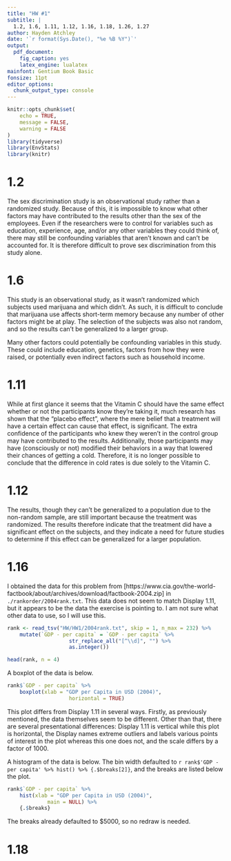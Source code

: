 ```yaml
---
title: "HW #1"
subtitle: |
  1.2, 1.6, 1.11, 1.12, 1.16, 1.18, 1.26, 1.27
author: Hayden Atchley
date: '`r format(Sys.Date(), "%e %B %Y")`'
output: 
  pdf_document: 
    fig_caption: yes
    latex_engine: lualatex
mainfont: Gentium Book Basic
fonsize: 11pt
editor_options: 
  chunk_output_type: console
---
```


```r
knitr::opts_chunk$set(
	echo = TRUE,
	message = FALSE,
	warning = FALSE
)
library(tidyverse)
library(EnvStats)
library(knitr)
```


# 1.2
The sex discrimination study is an observational study rather than a randomized study. Because of this, it is impossible to know what other factors may have contributed to the results other than the sex of the employees. Even if the researchers were to control for variables such as education, experience, age, and/or any other variables they could think of, there may still be confounding variables that aren't known and can't be accounted for. It is therefore difficult to prove sex discrimination from this study alone.

# 1.6
This study is an observational study, as it wasn't randomized which subjects used marijuana and which didn't. As such, it is difficult to conclude that marijuana use affects short-term memory because any number of other factors might be at play. The selection of the subjects was also not random, and so the results can't be generalized to a larger group.

Many other factors could potentially be confounding variables in this study. These could include education, genetics, factors from how they were raised, or potentially even indirect factors such as household income.

# 1.11
While at first glance it seems that the Vitamin C should have the same effect whether or not the participants know they're taking it, much research has shown that the "placebo effect", where the mere belief that a treatment will have a certain effect can cause that effect, is significant. The extra confidence of the participants who knew they weren't in the control group may have contributed to the results. Additionally, those participants may have (consciously or not) modified their behaviors in a way that lowered their chances of getting a cold. Therefore, it is no longer possible to conclude that the difference in cold rates is due solely to the Vitamin C.

# 1.12
The results, though they can't be generalized to a population due to the non-random sample, are still important because the treatment was randomized. The results therefore indicate that the treatment did have a significant effect on the subjects, and they indicate a need for future studies to determine if this effect can be generalized for a larger population.

# 1.16
I obtained the data for this problem from [https://www.cia.gov/the-world-factbook/about/archives/download/factbook-2004.zip] in `./rankorder/2004rank.txt`. This data does not seem to match Display 1.11, but it appears to be the data the exercise is pointing to. I am not sure what other data to use, so I will use this.

```r
rank <- read_tsv("HW/HW1/2004rank.txt", skip = 1, n_max = 232) %>% 
	mutate(`GDP - per capita` = `GDP - per capita` %>% 
				 	str_replace_all("[^\\d]", "") %>% 
				 	as.integer()) 

head(rank, n = 4)
```

A boxplot of the data is below.

```r
rank$`GDP - per capita` %>% 
	boxplot(xlab = "GDP per Capita in USD (2004)",
					horizontal = TRUE)
```

This plot differs from Display 1.11 in several ways. Firstly, as previously mentioned, the data themselves seem to be different. Other than that, there are several presentational differences: Display 1.11 is vertical while this plot is horizontal, the Display names extreme outliers and labels various points of interest in the plot whereas this one does not, and the scale differs by a factor of 1000.

A histogram of the data is below. The bin width defaulted to `r rank$'GDP - per capita' %>% hist() %>% {.$breaks[2]}`, and the breaks are listed below the plot.

```r
rank$`GDP - per capita` %>% 
	hist(xlab = "GDP per Capita in USD (2004)",
			 main = NULL) %>% 
	{.$breaks}
```

The breaks already defaulted to $5000, so no redraw is needed.

# 1.18
